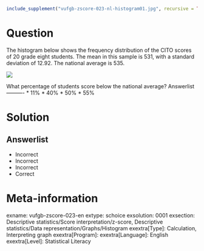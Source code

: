 ```r
include_supplement("vufgb-zscore-023-nl-histogram01.jpg", recursive = TRUE)
```

Question
========

The histogram below shows the frequency distribution of the CITO scores of 20 grade eight students. The mean in this sample is 531, with a standard deviation of 12.92. The national average is 535. 

![](vufgb-zscore-023-nl-histogram01.jpg)

What percentage of students score below the national average? 
Answerlist
----------
* 11%
* 40%
* 50%
* 55%

Solution
========

Answerlist
----------
* Incorrect
* Incorrect
* Incorrect
* Correct

Meta-information
================
exname: vufgb-zscore-023-en
extype: schoice
exsolution: 0001
exsection: Descriptive statistics/Score interpretation/z-score, Descriptive statistics/Data representation/Graphs/Histogram
exextra[Type]: Calculation, Interpreting graph
exextra[Program]: 
exextra[Language]: English
exextra[Level]: Statistical Literacy
